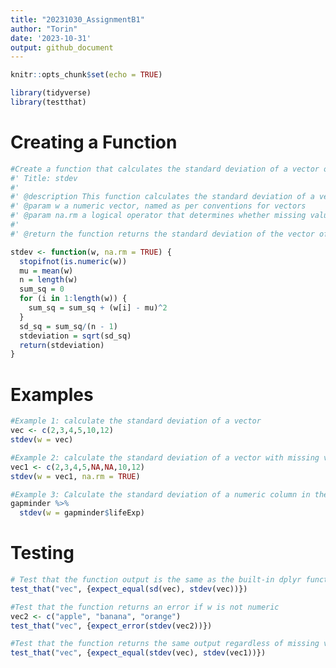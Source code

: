 ```yaml
---
title: "20231030_AssignmentB1"
author: "Torin"
date: '2023-10-31'
output: github_document
---
```


```r
knitr::opts_chunk$set(echo = TRUE)
```


```r
library(tidyverse)
library(testthat)
```

# Creating a Function
```r
#Create a function that calculates the standard deviation of a vector or list of numerics representing a sample
#' Title: stdev
#'
#' @description This function calculates the standard deviation of a vector of numbers.
#' @param w a numeric vector, named as per conventions for vectors
#' @param na.rm a logical operator that determines whether missing values are kept (if FALSE) or removed (if TRUE)
#'
#' @return the function returns the standard deviation of the vector of numerics

stdev <- function(w, na.rm = TRUE) {
  stopifnot(is.numeric(w))
  mu = mean(w)
  n = length(w)
  sum_sq = 0
  for (i in 1:length(w)) {
    sum_sq = sum_sq + (w[i] - mu)^2
  }
  sd_sq = sum_sq/(n - 1)
  stdeviation = sqrt(sd_sq)
  return(stdeviation)
}
```

# Examples
```r
#Example 1: calculate the standard deviation of a vector
vec <- c(2,3,4,5,10,12)
stdev(w = vec)

#Example 2: calculate the standard deviation of a vector with missing values
vec1 <- c(2,3,4,5,NA,NA,10,12)
stdev(w = vec1, na.rm = TRUE)

#Example 3: Calculate the standard deviation of a numeric column in the gapminder dataset
gapminder %>%
  stdev(w = gapminder$lifeExp)
```
# Testing
```r
# Test that the function output is the same as the built-in dplyr function sd()
test_that("vec", {expect_equal(sd(vec), stdev(vec))})

#Test that the function returns an error if w is not numeric
vec2 <- c("apple", "banana", "orange")
test_that("vec", {expect_error(stdev(vec2))})

#Test that the function returns the same output regardless of missing values in the vector
test_that("vec", {expect_equal(stdev(vec), stdev(vec1))})

```